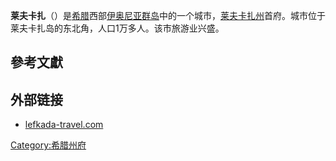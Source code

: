 {{Infobox Greek Dimos
  |name = 莱夫卡扎
  |name_local = Λευκάδα
|image_map = Dimos Lefkadas.png
  |periph = [[伊奥尼亚群岛|伊奥尼亚群岛]]
  |prefec = [[莱夫卡扎州|莱夫卡扎州]]
  |population = 16307
  |population_as_of = 2001 
  |area =  60.628
  |elevation = -4
  |lat_deg = 38
  |lat_min = 50
  |lon_deg = 20
  |lon_min = 42
  |postal_code = 311 00
  |area_code = 26450
  |licence = ΕΥ
  |mayor = 
  |website = 
  |image_skyline      = Lefkada-2007.JPG
  |caption_skyline    = 
}}
'''莱夫卡扎'''（{{lang-el|Λευκάδα}}）是[[希腊|希腊]]西部[[伊奥尼亚群岛|伊奥尼亚群岛]]中的一个城市，[[莱夫卡扎州|莱夫卡扎州]]首府。城市位于莱夫卡扎岛的东北角，人口1万多人。该市旅游业兴盛。
== 參考文獻 ==
{{reflist}}

==外部链接==
*[http://lefkada-travel.com/ lefkada-travel.com] {{Wayback|url=http://lefkada-travel.com/ |date=20210228032605 }}
{{希腊各州首府}}
{{希腊小作品}}

[[Category:希腊州府|Category:希腊州府]]